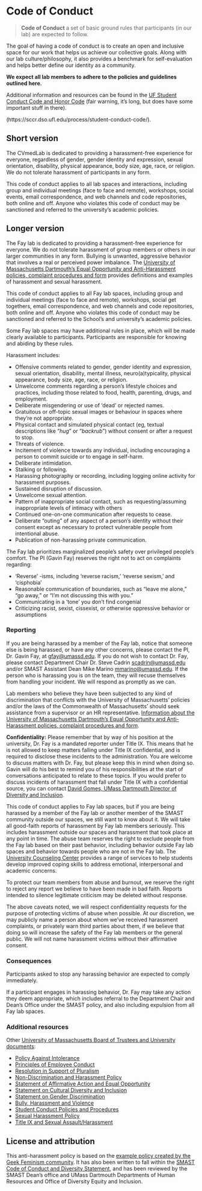 # Code of Conduct {#sec-code}

> **Code of Conduct** a set of basic ground rules that participants (in our lab) are expected to follow.

The goal of having a code of conduct is to create an open and inclusive space for our work that helps us achieve our collective goals. Along with our lab culture/philosophy, it also provides a benchmark for self-evaluation and helps better define our identity as a community.

**We expect all lab members to adhere to the policies and guidelines outlined here.**

Additional information and resources can be found in the [UF Student Conduct Code and Honor Code](https://regulations.ufl.edu/wp-content/uploads/2021/12/4-040_2021-12-06.pdf) (fair warning, it's long, but does have some important stuff in there).

(https://sccr.dso.ufl.edu/process/student-conduct-code/).

## Short version

The CVmedLab is dedicated to providing a harassment-free experience for everyone, regardless of gender, gender identity and expression, sexual orientation, disability, physical appearance, body size, age, race, or religion. We do not tolerate harassment of participants in any form.

This code of conduct applies to all lab spaces and interactions, including group and individual meetings (face to face and remote), workshops, social events, email correspondence, and web channels and code repositories, both online and off. Anyone who violates this code of conduct may be sanctioned and referred to the university's academic policies.

## Longer version

The Fay lab is dedicated to providing a harassment-free experience for everyone. We do not tolerate harassment of group members or others in our larger communities in any form. Bullying is unwanted, aggressive behavior that involves a real or perceived power imbalance. The [University of Massachusetts Dartmouth's Equal Opportunity and Anti-Harassment policies, complaint procedures and form](https://www.umassd.edu/media/umassdartmouth/eeo/pdfs/Complaint_Procedures_and_Form_Revised_September_2017.pdf) provides definitions and examples of harassment and sexual harassment.

This code of conduct applies to all Fay lab spaces, including group and individual meetings (face to face and remote), workshops, social get togethers, email correspondence, and web channels and code repositories, both online and off. Anyone who violates this code of conduct may be sanctioned and referred to the School's and university's academic policies.

Some Fay lab spaces may have additional rules in place, which will be made clearly available to participants. Participants are responsible for knowing and abiding by these rules.

Harassment includes:

-   Offensive comments related to gender, gender identity and expression, sexual orientation, disability, mental illness, neuro(a)typicality, physical appearance, body size, age, race, or religion.\
-   Unwelcome comments regarding a person's lifestyle choices and practices, including those related to food, health, parenting, drugs, and employment.
-   Deliberate misgendering or use of 'dead' or rejected names.
-   Gratuitous or off-topic sexual images or behaviour in spaces where they're not appropriate.
-   Physical contact and simulated physical contact (eg, textual descriptions like "*hug*" or "*backrub*") without consent or after a request to stop.
-   Threats of violence.
-   Incitement of violence towards any individual, including encouraging a person to commit suicide or to engage in self-harm.
-   Deliberate intimidation.
-   Stalking or following.
-   Harassing photography or recording, including logging online activity for harassment purposes.
-   Sustained disruption of discussion.
-   Unwelcome sexual attention.
-   Pattern of inappropriate social contact, such as requesting/assuming inappropriate levels of intimacy with others
-   Continued one-on-one communication after requests to cease.
-   Deliberate "outing" of any aspect of a person's identity without their consent except as necessary to protect vulnerable people from intentional abuse.
-   Publication of non-harassing private communication.

The Fay lab prioritizes marginalized people's safety over privileged people's comfort. The PI (Gavin Fay) reserves the right not to act on complaints regarding:

-   'Reverse' -isms, including 'reverse racism,' 'reverse sexism,' and 'cisphobia'
-   Reasonable communication of boundaries, such as "leave me alone," "go away," or "I'm not discussing this with you."
-   Communicating in a 'tone' you don't find congenial
-   Criticizing racist, sexist, cissexist, or otherwise oppressive behavior or assumptions

### Reporting

If you are being harassed by a member of the Fay lab, notice that someone else is being harassed, or have any other concerns, please contact the PI, Dr. Gavin Fay, at [gfay\@umassd.edu](mailto:gfay@umassd.edu). If you do not wish to contact Dr. Fay, please contact Department Chair Dr. Steve Cadrin [scadrin\@umassd.edu](mailto:scadrin@umassd.edu) and/or SMAST Assistant Dean Mike Marino [mmarino\@umassd.edu](mailto:mmarino@umassd.edu). If the person who is harassing you is on the team, they will recuse themselves from handling your incident. We will respond as promptly as we can.

Lab members who believe they have been subjected to any kind of discrimination that conflicts with the University of Massachusetts' policies and/or the laws of the Commonwealth of Massachusetts' should seek assistance from a supervisor or an HR representative. [Information about the University of Massachusetts Dartmouth's Equal Opportunity and Anti-Harassment policies, complaint procedures and form](https://www.umassd.edu/media/umassdartmouth/eeo/pdfs/Complaint_Procedures_and_Form_Revised_September_2017.pdf).

**Confidentiality:** Please remember that by way of his position at the university, Dr. Fay is a mandated reporter under Title IX. This means that he is not allowed to keep matters falling under Title IX confidential, and is required to disclose these incidents to the administration. You are welcome to discuss matters with Dr. Fay, but please keep this in mind when doing so. Gavin will do his best to remind you of his responsibilities at the start of conversations anticipated to relate to these topics. If you would prefer to discuss incidents of harassment that fall under Title IX with a confidential source, you can contact [David Gomes, UMass Dartmouth Director of Diversity and Inclusion](mailto:david.gomes.eeo@umassd.edu).

This code of conduct applies to Fay lab spaces, but if you are being harassed by a member of the Fay lab or another member of the SMAST community outside our spaces, we still want to know about it. We will take all good-faith reports of harassment by Fay lab members seriously. This includes harassment outside our spaces and harassment that took place at any point in time. The abuse team reserves the right to exclude people from the Fay lab based on their past behavior, including behavior outside Fay lab spaces and behavior towards people who are not in the Fay lab. The [University Counseling Center](http://www.umassd.edu/counseling/) provides a range of services to help students develop improved coping skills to address emotional, interpersonal and academic concerns.

To protect our team members from abuse and burnout, we reserve the right to reject any report we believe to have been made in bad faith. Reports intended to silence legitimate criticism may be deleted without response.

The above caveats noted, we will respect confidentiality requests for the purpose of protecting victims of abuse when possible. At our discretion, we may publicly name a person about whom we've received harassment complaints, or privately warn third parties about them, if we believe that doing so will increase the safety of the Fay lab members or the general public. We will not name harassment victims without their affirmative consent. 

### Consequences

Participants asked to stop any harassing behavior are expected to comply immediately.

If a participant engages in harassing behavior, Dr. Fay may take any action they deem appropriate, which includes referral to the Department Chair and Dean's Office under the SMAST policy, and also including expulsion from all Fay lab spaces.

### Additional resources

Other [University of Massachusetts Board of Trustees and University documents](https://www.umassd.edu/hr/diversity/board-of-trusteesuniversity-documents/):

-   [Policy Against Intolerance](https://www.umassd.edu/hr/diversity/board-of-trusteesuniversity-documents/policy-against-intolerance/)
-   [Principles of Employee Conduct](https://www.umassd.edu/hr/diversity/board-of-trusteesuniversity-documents/principles-of-employee-conduct/)
-   [Resolution in Support of Pluralism](https://www.umassd.edu/hr/diversity/board-of-trusteesuniversity-documents/resolution-in-support-of-pluralism/)
-   [Non-Discrimination and Harassment Policy](https://www.umassp.edu/sites/umassp.edu/files/content/T16-040-Non%20Discrimination%20and%20Harassment%20Policy.pdf)
-   [Statement of Affirmative Action and Equal Opportunity](https://www.umassd.edu/hr/diversity/board-of-trusteesuniversity-documents/statement-of-affirmative-action-and-equal-opportun/)
-   [Statement on Cultural Diversity and Inclusion](https://www.umassd.edu/hr/diversity/board-of-trusteesuniversity-documents/statement-on-cultural-diversity-and-inclusion/)
-   [Statement on Gender Discrimination](https://www.umassd.edu/hr/diversity/board-of-trusteesuniversity-documents/statement-on-gender-discrimination/)
-   [Bully, Harassment and Violence](https://www.umassd.edu/corsairscare/bullying-harassment-and-violence/)
-   [Student Conduct Policies and Procedures](https://www.umassd.edu/corsairscare/bullying-harassment-and-violence/)
-   [Sexual Harassment Policy](https://www.umassd.edu/hr/diversity/board-of-trusteesuniversity-documents/sexual-harassment-policy/)
-   [Title IX and Sexual Assault/Harassment](https://www.umassd.edu/hr/diversity/compliance-and-oversight/title-ix-and-sexual-assaultharassment/)

## License and attribution

This anti-harassment policy is based on the [example policy created by the Geek Feminism community](https://geekfeminism.wikia.org/wiki/Community_anti-harassment). It has also been written to fall within the [SMAST Code of Conduct and Diversity Statement](https://www.umassd.edu/media/umassdartmouth/smast/lab-pdf-files/SMAST---Code-of-conduct-and-diversitystatement_2.25.20-(1).docx), and has been reviewed by the SMAST Dean's office and UMass Dartmouth Departments of Human Resources and Office of Diversity Equity and Inclusion.
